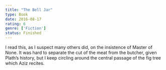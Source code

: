 ```yaml
---
title: "The Bell Jar"
type: Book
date: 2016-08-17
rating: 6
genre: ['Fiction']
status: Finished
---
```


I read this, as I suspect many others did, on the insistence of Master of None.  It was hard to separate the cut of the meat from the butcher, given Plath’s history, but I keep circling around the central passage of the fig tree which Aziz recites.
